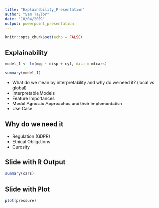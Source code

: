 ```yaml
---
title: "Explainability_Presentation"
author: "Sam Taylor"
date: "10/04/2019"
output: powerpoint_presentation
---
```


```r
knitr::opts_chunk$set(echo = FALSE)
```

## Explainability 

```r
model_1 <- lm(mpg ~ disp + cyl, data = mtcars)

summary(model_1)
```

- What do we mean by interpretability and why do we need it? (local vs global)
- Interpretable Models
- Feature Importances
- Model Agnostic Approaches and their implementation
- Use Case

## Why do we need it 

- Regulation (GDPR)
- Ethical Obligations
- Curosity

## Slide with R Output

```r
summary(cars)
```

## Slide with Plot

```r
plot(pressure)
```

